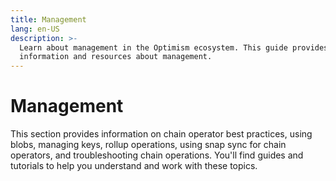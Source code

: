 ```yaml
---
title: Management
lang: en-US
description: >-
  Learn about management in the Optimism ecosystem. This guide provides detailed
  information and resources about management.
---
```



# Management

This section provides information on chain operator best practices, using blobs, managing keys, rollup operations, using snap sync for chain operators, and troubleshooting chain operations. You'll find guides and tutorials to help you understand and work with these topics.

<Cards>
  <Card title="Chain operator best practices" href="/builders/chain-operators/management/best-practices" />

  <Card title="Using blobs" href="/builders/chain-operators/management/blobs" />

  <Card title="Managing your keys" href="/builders/chain-operators/management/key-management" />

  <Card title="Rollup operations" href="/builders/chain-operators/management/operations" />

  <Card title="Using snap sync for chain operators" href="/builders/chain-operators/management/snap-sync" />

  <Card title="Troubleshooting: chain operations" href="/builders/chain-operators/management/troubleshooting" />
</Cards>
